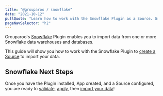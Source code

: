 ```yaml
---
title: "@grouparoo / snowflake"
date: "2021-10-12"
pullQuote: "Learn how to work with the Snowflake Plugin as a Source. Grouparoo helps connect your Snowflake warehouse to all your business and operational tools"
pageNavSelector: "h2"
---
```


<PluginDocsLinks plugin="Snowflake" />

Grouparoo's [Snowflake](https://www.snowflake.com/) Plugin enables you to import data from one or more Snowflake data warehouses and databases.

This guide will show you how to work with the Snowflake Plugin to [create a Source](#create-snowflake-source) to import your data.

<PluginDocsInstallation plugin="Snowflake" />

<PluginDocsCreateApp plugin="Snowflake" />

<ValidateAndApplyConfig headingLevel="h3" />

<PluginDocsColumnarSource plugin="Snowflake" />

## Snowflake Next Steps

Once you have the Plugin installed, App created, and a Source configured, you are ready to [validate](/docs/cli/config#validate), [apply](/docs/cli/config#apply), then [import your data](/docs/cli/run#run)!
